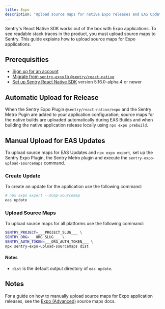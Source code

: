 ```yaml
---
title: Expo
description: "Upload source maps for native Expo releases and EAS Update."
---
```


Sentry's React Native SDK works out of the box with Expo applications. To see readable stack traces in the product, you must upload source maps to Sentry. This guide explains how to upload source maps for Expo applications.

## Prerequisities

- [Sign up for an account](https://sentry.io/signup/)
- [Migrate from `sentry-expo` to `@sentry/react-native`](/platforms/react-native/migration/sentry-expo/)
- [Set up Sentry React Native SDK](/platforms/react-native/manual-setup/expo/) version 5.16.0-alpha.4 or newer

<OrgAuthTokenNote />

<Include name="react-native-sourcemaps-expo-common-instructions.mdx" />

## Automatic Upload for Release

When the Sentry Expo Plugin `@sentry/react-native/expo` and the Sentry Metro Pugin are added to your application configuration, source maps for the native builds are uploaded automatically during EAS Builds and when building the native application release locally using `npx expo prebuild`.

## Manual Upload for EAS Updates

To upload source maps for EAS Updates and `npx expo export`, set up the Sentry Expo Plugin, the Sentry Metro plugin and execute the `sentry-expo-upload-sourcemaps` command.

### Create Update

To create an update for the application use the following command:

```bash
# npx expo export --dump-sourcemap
eas update
```

### Upload Source Maps

To upload source maps for all platforms use the following command:

```bash
SENTRY_PROJECT=___PROJECT_SLUG___ \
SENTRY_ORG=___ORG_SLUG___ \
SENTRY_AUTH_TOKEN=___ORG_AUTH_TOKEN___ \
npx sentry-expo-upload-sourcemaps dist
```

#### Notes

- `dist` is the default output directory of `eas update`.

## Notes

For a guide on how to manually upload source maps for Expo application releases, see the [Expo (Advanced)](/platforms/react-native/sourcemaps/uploading/expo-advanced/) source maps docs.
